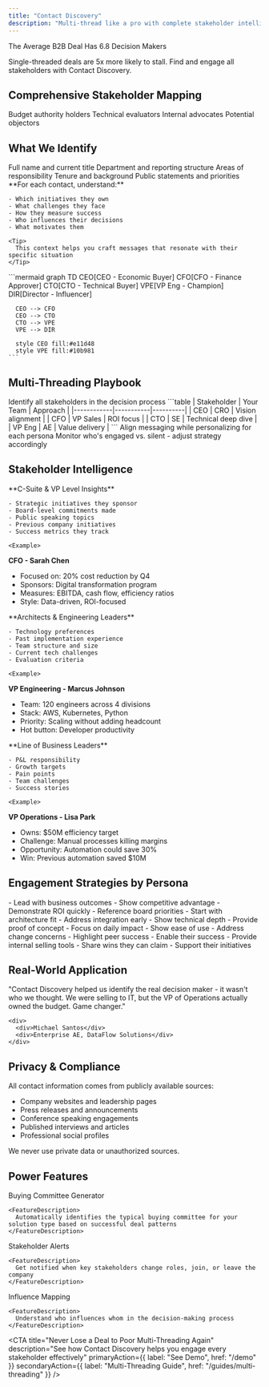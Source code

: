 ```yaml
---
title: "Contact Discovery"
description: "Multi-thread like a pro with complete stakeholder intelligence"
---
```


<Alert variant="info">
  <AlertIcon />

  <AlertTitle>The Average B2B Deal Has 6.8 Decision Makers</AlertTitle>

  <AlertDescription>
    Single-threaded deals are 5x more likely to stall. Find and engage all stakeholders with Contact Discovery.
  </AlertDescription>
</Alert>

## Comprehensive Stakeholder Mapping

<CardGroup cols={4}>
  <Card title="Decision Makers" icon="crown" color="#7c3aed">
    Budget authority holders
  </Card>
  <Card title="Influencers" icon="users" color="#3b82f6">
    Technical evaluators
  </Card>
  <Card title="Champions" icon="heart" color="#10b981">
    Internal advocates
  </Card>
  <Card title="Blockers" icon="ban" color="#ef4444">
    Potential objectors
  </Card>
</CardGroup>

## What We Identify

<Tabs>
  <Tab title="👤 Contact Details">
    <List>
  <ListItem icon="id-card">Full name and current title</ListItem>
  <ListItem icon="sitemap">Department and reporting structure</ListItem>
  <ListItem icon="briefcase">Areas of responsibility</ListItem>
  <ListItem icon="calendar">Tenure and background</ListItem>
  <ListItem icon="quote-left">Public statements and priorities</ListItem>
</List>
  </Tab>
  <Tab title="🎯 Strategic Context">
    **For each contact, understand:**

    - Which initiatives they own
    - What challenges they face
    - How they measure success
    - Who influences their decisions
    - What motivates them

    <Tip>
      This context helps you craft messages that resonate with their specific situation
    </Tip>
  </Tab>
  <Tab title="🔗 Relationship Mapping">
    ```mermaid
    graph TD
      CEO[CEO - Economic Buyer]
      CFO[CFO - Finance Approver]
      CTO[CTO - Technical Buyer]
      VPE[VP Eng - Champion]
      DIR[Director - Influencer]
      
      CEO --> CFO
      CEO --> CTO
      CTO --> VPE
      VPE --> DIR
      
      style CEO fill:#e11d48
      style VPE fill:#10b981
    ```
  </Tab>
</Tabs>

## Multi-Threading Playbook

<Steps>
  <Step title="Map the Committee">
    Identify all stakeholders in the decision process
  </Step>
  <Step title="Assign Relationships">
    ```table
    | Stakeholder | Your Team | Approach |
    |------------|-----------|----------|
    | CEO | CRO | Vision alignment |
    | CFO | VP Sales | ROI focus |
    | CTO | SE | Technical deep dive |
    | VP Eng | AE | Value delivery |
    ```
  </Step>
  <Step title="Coordinate Outreach">
    Align messaging while personalizing for each persona
  </Step>
  <Step title="Track Engagement">
    Monitor who's engaged vs. silent - adjust strategy accordingly
  </Step>
</Steps>

## Stakeholder Intelligence

<AccordionGroup>
  <Accordion title="Executive Profiles" icon="user-tie">
    **C-Suite & VP Level Insights**

    - Strategic initiatives they sponsor
    - Board-level commitments made
    - Public speaking topics
    - Previous company initiatives
    - Success metrics they track

    <Example>
  **CFO - Sarah Chen**

  * Focused on: 20% cost reduction by Q4
  * Sponsors: Digital transformation program
  * Measures: EBITDA, cash flow, efficiency ratios
  * Style: Data-driven, ROI-focused
</Example>
  </Accordion>
  <Accordion title="Technical Evaluators" icon="code">
    **Architects & Engineering Leaders**

    - Technology preferences
    - Past implementation experience
    - Team structure and size
    - Current tech challenges
    - Evaluation criteria

    <Example>
  **VP Engineering - Marcus Johnson**

  * Team: 120 engineers across 4 divisions
  * Stack: AWS, Kubernetes, Python
  * Priority: Scaling without adding headcount
  * Hot button: Developer productivity
</Example>
  </Accordion>
  <Accordion title="Business Champions" icon="star">
    **Line of Business Leaders**

    - P&L responsibility
    - Growth targets
    - Pain points
    - Team challenges
    - Success stories

    <Example>
  **VP Operations - Lisa Park**

  * Owns: $50M efficiency target
  * Challenge: Manual processes killing margins
  * Opportunity: Automation could save 30%
  * Win: Previous automation saved $10M
</Example>
  </Accordion>
</AccordionGroup>

## Engagement Strategies by Persona

<CardGroup cols={2}>
  <Card title="For Economic Buyers" icon="dollar">
    - Lead with business outcomes
    - Show competitive advantage
    - Demonstrate ROI quickly
    - Reference board priorities
  </Card>
  <Card title="For Technical Buyers" icon="server">
    - Start with architecture fit
    - Address integration early
    - Show technical depth
    - Provide proof of concept
  </Card>
  <Card title="For End Users" icon="users">
    - Focus on daily impact
    - Show ease of use
    - Address change concerns
    - Highlight peer success
  </Card>
  <Card title="For Champions" icon="flag">
    - Enable their success
    - Provide internal selling tools
    - Share wins they can claim
    - Support their initiatives
  </Card>
</CardGroup>

## Real-World Application

<Testimonial>
  <TestimonialContent>
    "Contact Discovery helped us identify the real decision maker - it wasn't who we thought. We were selling to IT, but the VP of Operations actually owned the budget. Game changer."
  </TestimonialContent>

  <TestimonialAuthor>
    <Avatar src="/michael-s.jpg" />

    <div>
      <div>Michael Santos</div>
      <div>Enterprise AE, DataFlow Solutions</div>
    </div>
  </TestimonialAuthor>
</Testimonial>

## Privacy & Compliance

<Note>
  All contact information comes from publicly available sources:

  - Company websites and leadership pages
  - Press releases and announcements
  - Conference speaking engagements
  - Published interviews and articles
  - Professional social profiles

  We never use private data or unauthorized sources.
</Note>

## Power Features

<Feature>
  <FeatureIcon>
    <Icon icon="sparkles" />
  </FeatureIcon>

  <FeatureContent>
    <FeatureTitle>Buying Committee Generator</FeatureTitle>

    <FeatureDescription>
      Automatically identifies the typical buying committee for your solution type based on successful deal patterns
    </FeatureDescription>
  </FeatureContent>
</Feature>

<Feature>
  <FeatureIcon>
    <Icon icon="bell" />
  </FeatureIcon>

  <FeatureContent>
    <FeatureTitle>Stakeholder Alerts</FeatureTitle>

    <FeatureDescription>
      Get notified when key stakeholders change roles, join, or leave the company
    </FeatureDescription>
  </FeatureContent>
</Feature>

<Feature>
  <FeatureIcon>
    <Icon icon="network-wired" />
  </FeatureIcon>

  <FeatureContent>
    <FeatureTitle>Influence Mapping</FeatureTitle>

    <FeatureDescription>
      Understand who influences whom in the decision-making process
    </FeatureDescription>
  </FeatureContent>
</Feature>

<CTA title="Never Lose a Deal to Poor Multi-Threading Again" description="See how Contact Discovery helps you engage every stakeholder effectively" primaryAction={{ label: "See Demo", href: "/demo" }} secondaryAction={{ label: "Multi-Threading Guide", href: "/guides/multi-threading" }} />